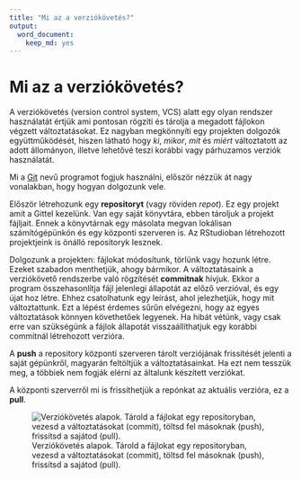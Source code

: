 ```yaml
---
title: "Mi az a verziókövetés?"
output:
  word_document:
    keep_md: yes
---
```


# Mi az a verziókövetés?
A verziókövetés (version control system, VCS) alatt egy olyan rendszer használatát értjük ami pontosan rögzíti és tárolja a megadott fájlokon végzett változtatásokat. Ez nagyban megkönnyíti egy projekten dolgozók együttműködését, hiszen látható hogy *ki*, *mikor*, *mit* és *miért* változtatott az adott állományon, illetve lehetővé teszi korábbi vagy párhuzamos verziók használatát.

Mi a [Git](https://git-scm.com/) nevű programot fogjuk használni, először nézzük át nagy vonalakban, hogy hogyan dolgozunk vele.

Először létrehozunk egy **repositoryt** (vagy röviden *repot*). Ez egy projekt amit a Gittel kezelünk. Van egy saját könyvtára, ebben tároljuk a projekt fájljait. Ennek a könyvtárnak egy másolata megvan lokálisan számítógépünkön és egy központi szerveren is. Az RStudioban létrehozott projektjeink is önálló repositoryk lesznek. 

Dolgozunk a projekten: fájlokat módosítunk, törlünk vagy hozunk létre. Ezeket szabadon menthetjük, ahogy bármikor. A változtatásaink a verziókövető rendszerbe való rögzítését **commitnak** hívjuk. Ekkor a program összehasonlítja fájl jelenlegi állapotát az előző verzióval, és egy újat hoz létre. Ehhez csatolhatunk egy leírást, ahol jelezhetjük, hogy mit változtattunk. Ezt a lépést érdemes sűrűn elvégezni, hogy az egyes változtatások könnyen követhetőek legyenek. Ha hibát vétünk, vagy csak erre van szükségünk a fájlok állapotát visszaállíthatjuk egy korábbi commitnál létrehozott verzióra. 

A **push** a repository központi szerveren tárolt verziójának frissítését jelenti a saját gépünkről, magyarán feltöltjük a változtatásainkat. Ha ezt nem tesszük meg, a többiek nem fogják elérni az általunk készített verziókat.

A központi szerverről mi is frissíthetjük a repónkat az aktuális verzióra, ez a **pull**.

![Verziókövetés alapok. Tárold a fájlokat egy repositoryban, vezesd a változtatásokat (commit), töltsd fel másoknak (push), frissítsd a sajátod (pull).](./Figures/basic_workflow.png)